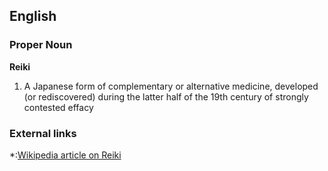 ==English==

===Proper Noun===
'''Reiki'''
#A Japanese form of complementary or alternative medicine, developed (or rediscovered) during the latter half of the 19th century of strongly contested effacy

===External links===
*:[[w:Reiki|Wikipedia article on Reiki]]